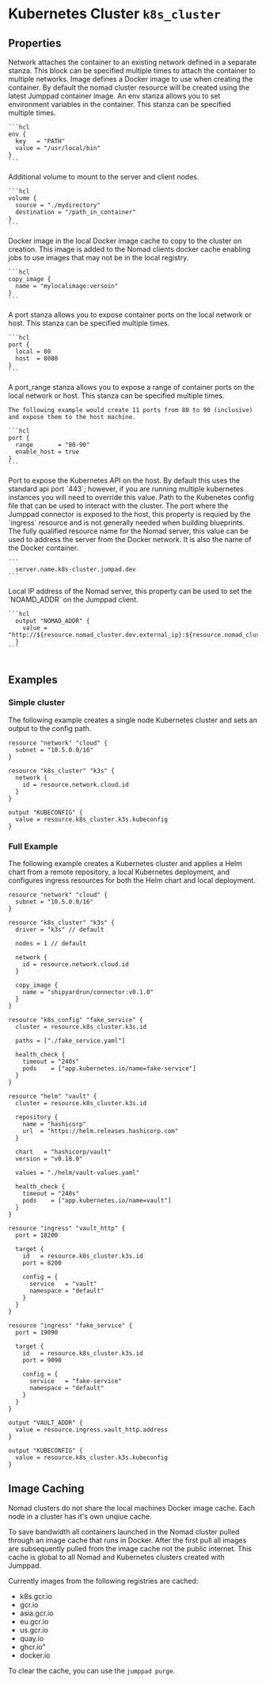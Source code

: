 
# Kubernetes Cluster `k8s_cluster`

<Intro>

</Intro>

## Properties

<Properties>
  <Property name="network" type="#network_attachment" required="true" value="">
    Network attaches the container to an existing network defined in a separate stanza. 
    This block can be specified multiple times to attach the container
    to multiple networks.
  </Property>

  <Property name="image" type="#image" required="false" value="">
    Image defines a Docker image to use when creating the container. By default the nomad
    cluster resource will be created using the latest Jumppad container image.
  </Property>
  
  <Property name="environment" type="map[string]string" required="false" value="">
    An env stanza allows you to set environment variables in the container. This stanza can be specified multiple times.

    ```hcl
    env {
      key   = "PATH"
      value = "/usr/local/bin"
    }
    ```
  </Property>
  
  <Property name="volume" type="#volume" required="false" value="">
    Additional volume to mount to the server and client nodes.

    ```hcl
    volume {
      source = "./mydirectory"
      destination = "/path_in_container"
    }
    ```
  </Property>
  
  <Property name="copy_image" type="#image" required="false" value="">
    Docker image in the local Docker image cache to copy to the cluster on creation.
    This image is added to the Nomad clients docker cache enabling jobs to use
    images that may not be in the local registry.

    ```hcl
    copy_image {
      name = "mylocalimage:versoin"
    }
    ```
  </Property>

  <Property name="port" type="#port" required="false" value="">
    A port stanza allows you to expose container ports on the local network or host. This stanza can be specified multiple times.

    ```hcl
    port {
      local = 80
      host  = 8080
    }
    ```
  </Property>

  <Property name="port_range" type="#port_range" required="false" value="">
    A port_range stanza allows you to expose a range of container ports on the local network or host. This stanza can be specified multiple times.

    The following example would create 11 ports from 80 to 90 (inclusive) and expose them to the host machine.

    ```hcl
    port {
      range       = "80-90"
      enable_host = true
    }
    ```
  </Property>
  
  <Property name="api_port" type="int" required="false" value="443">
    Port to expose the Kubernetes API on the host. By default this uses the standard
    api port `443`; however, if you are running multiple kubernetes instances
    you will need to override this value.
  </Property>

  <Property name="kubeconfig" type="int" required="false" value="" readonly>
    Path to the Kubenetes config file that can be used to interact with the 
    cluster.
  </Property>
  
  <Property name="connector_port" type="int" required="false" value="" readonly>
    The port where the Jumppad connector is exposed to the host, this property 
    is requied by the `ingress` resource and is not generally needed when 
    building blueprints.
  </Property>
  
  <Property name="fqrn" type="string" required="false" value="" readonly>
    The fully qualified resource name for the Nomad server, this value can be
    used to address the server from the Docker network. It is also the name
    of the Docker container.

    ```
      server.name.k8s-cluster.jumpad.dev
    ```
  </Property>
  
  <Property name="external_ip" type="string" required="false" value="" readonly>
    Local IP address of the Nomad server, this property can be used to set the 
    `NOAMD_ADDR` on the Jumppad client.

    ```hcl
      output "NOMAD_ADDR" {
        value = "http://${resource.nomad_cluster.dev.external_ip}:${resource.nomad_cluster.dev.api_port}"
      }
    ```
  </Property>
</Properties>

<NetworkAttachment/>
<Image/>
<Volume/>
<Port/>
<PortRange/>

<MetaProperties/>

## Examples

### Simple cluster

The following example creates a single node Kubernetes cluster and sets an
output to the config path.

```hcl
resource "network" "cloud" {
  subnet = "10.5.0.0/16"
}

resource "k8s_cluster" "k3s" {
  network {
    id = resource.network.cloud.id
  }
}

output "KUBECONFIG" {
  value = resource.k8s_cluster.k3s.kubeconfig
}
```

### Full Example

The following example creates a Kubernetes cluster and applies a Helm chart
from a remote repository, a local Kubernetes deployment, and configures ingress
resources for both the Helm chart and local deployment.

```hcl
resource "network" "cloud" {
  subnet = "10.5.0.0/16"
}

resource "k8s_cluster" "k3s" {
  driver = "k3s" // default

  nodes = 1 // default

  network {
    id = resource.network.cloud.id
  }

  copy_image {
    name = "shipyardrun/connector:v0.1.0"
  }
}

resource "k8s_config" "fake_service" {
  cluster = resource.k8s_cluster.k3s.id

  paths = ["./fake_service.yaml"]

  health_check {
    timeout = "240s"
    pods    = ["app.kubernetes.io/name=fake-service"]
  }
}

resource "helm" "vault" {
  cluster = resource.k8s_cluster.k3s.id

  repository {
    name = "hashicorp"
    url  = "https://helm.releases.hashicorp.com"
  }

  chart   = "hashicorp/vault"
  version = "v0.18.0"

  values = "./helm/vault-values.yaml"

  health_check {
    timeout = "240s"
    pods    = ["app.kubernetes.io/name=vault"]
  }
}

resource "ingress" "vault_http" {
  port = 18200

  target {
    id   = resource.k8s_cluster.k3s.id
    port = 8200

    config = {
      service   = "vault"
      namespace = "default"
    }
  }
}

resource "ingress" "fake_service" {
  port = 19090

  target {
    id   = resource.k8s_cluster.k3s.id
    port = 9090

    config = {
      service   = "fake-service"
      namespace = "default"
    }
  }
}

output "VAULT_ADDR" {
  value = resource.ingress.vault_http.address
}

output "KUBECONFIG" {
  value = resource.k8s_cluster.k3s.kubeconfig
}
```

## Image Caching
Nomad clusters do not share the local machines Docker image cache. Each 
node in a cluster has it's own unqiue cache.

To save bandwidth all containers launched in the Nomad cluster pulled through
an image cache that runs in Docker. After the first pull all images are subsequently
pulled from the image cache not the public internet. This cache is global to
all Nomad and Kubernetes clusters created with Jumppad.

Currently images from the following registries are cached:
* k8s.gcr.io
* gcr.io
* asia.gcr.io
* eu.gcr.io
* us.gcr.io
* quay.io
* ghcr.io"
* docker.io

To clear the cache, you can use the `jumppad purge`.
